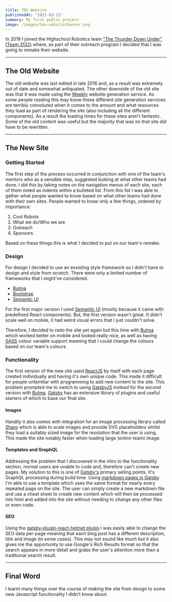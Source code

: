 ```yaml
---
title: TDU Website
publishedAt: "2021-03-13"
summary: My first public project.
image: /images/tdu-website/banner.png
---
```


In 2019 I joined the Highschool Robotics team ["The Thunder Down Under" (Team 3132)](https://thethunderdownunder.org) where, as part of their outreach program I decided that I was going to remake their website.

---

## The Old Website

The old website was last edited in late 2016 and, as a result was extremely out of date and somewhat antiquated. The other downside of the old site was that it was made using the [Weebly](https://weebly.com) website generation service. As some people reading this may know these different site generation services are terribly convoluted when it comes to the amount and what resources they load as part of rendering the site (also including all the different components). As a result the loading times for these sites aren't fantastic. Some of the old content was useful but the majority that was on that site did have to be rewritten.

---

## The New Site

### Getting Started

The first step of the process occurred in conjunction with one of the team's mentors who as a sensible step, suggested looking at what other teams had done. I did this by taking notes on the navigation menus of each site, each of them noted as indents within a bulleted list.
From this list I was able to gather what people wanted to know based on what other teams had done with _their_ own sites. People wanted to know only a few things, ordered by importance:

1. Cool Robots
2. What we do/Who we are
3. Outreach
4. Sponsors

Based on these things this is what I decided to put on our team's remake.

### Design

For design I decided to use an exsisting style framework so I didn't have to design and style from scratch. There were only a limited number of frameworks that I might've considered.

- [Bulma](https://bulma.io)
- [Bootstrap](https://bootstrap.com)
- [Semantic UI](https://semantic-ui.com/)

For the first major version I used [Semantic UI](https://semantic-ui.com/) (mostly because it came with predefined React components). But, the first version wasn't great. It didn't scale well on mobile, it had weird visual errors that I just couldn't solve.

Therefore, I decided to redo the site yet again but this time with [Bulma](https://bulma.io) which worked better on mobile and looked really nice, as well as having [SASS](https://sass-lang.com/) colour variable support meaning that I could change the colours based on our team's colours.

### Functionality

The first version of the new site used [ReactJS](https://reactjs.org/) by itself with each page created individually and having it's own unique code. This made it difficult for people unfamiliar with programming to add new content to the site. This problem prompted me to switch to using [GatsbyJS](https://www.gatsbyjs.com/) _instead_ for the second version with [Bulma](https://bulma.io). [Gatsby](https://www.gatsbyjs.com/) has an extensive library of plugins and useful starters of which to base our final site.

#### Images

Handily it also comes with integration for an image processing library called [Sharp](https://sharp.pixelplumbing.com/) which is able to scale images and provide SVG placeholders whilst they load a suitably sized image for the resolution that the user is using. This made the site notably faster when loading large (entire-team) image.

#### Templates and GraphQL

Addressing the problem that I discovered in the intro to the functionality section, normal users are unable to code and, therefore can't create new pages. My solution to this is one of [Gatsby's](https://www.gatsbyjs.com/) primary selling points. It's GraphQL processing during build time. Using [markdown pages in Gatsby](https://www.gatsbyjs.com/docs/adding-markdown-pages/) I'm able to use a template which uses the same format for nearly every repeated page on the site. The user can simply create a new markdown file and use a cheat sheet to create new content which will then be processed into html and added into the site without needing to change any other files or even code.

#### SEO

Using the [gatsby-plugin-react-helmet plugin](https://www.gatsbyjs.com/plugins/gatsby-plugin-react-helmet/) I was easily able to change the SEO data per-page meaning that each blog post has a different description, title and image (in some cases). This may not sound like much but it also gives me the opportunity to use Google's Rich Results format so that the search appears in more detail and grabs the user's attention more than a traditional search result.

---

## Final Word

I learnt many things over the course of making the site from design to some new Javascript functionality I didn't know about.
